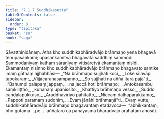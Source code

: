 ```yaml
---
title: "7.1.7 Suddhikasutta"
tableOfContents: false
sidebar:
  order: 8
type: "tipitaka"
basket: "su"
book: "saga"
---
```



<DynamicBreadcrumb />

<Division number="193" book="saga" bookNo="12" page="167">

<Paragraph number="1168" book="saga">
Sāvatthinidānaṃ. Atha kho suddhikabhāradvājo brāhmaṇo yena bhagavā tenupasaṅkami; upasaṅkamitvā bhagavatā saddhiṃ sammodi. Sammodanīyaṃ kathaṃ sāraṇīyaṃ vītisāretvā ekamantaṃ nisīdi. Ekamantaṃ nisinno kho suddhikabhāradvājo brāhmaṇo bhagavato santike imaṃ gāthaṃ ajjhabhāsi—
</Paragraph>

<Paragraph number="1169" type="verses" book="saga">
_“Na brāhmaṇo sujjhati koci,_  
_Loke sīlavāpi tapokaraṃ;_  
_Vijjācaraṇasampanno,_  
_So sujjhati na aññā itarā pajā”ti._  

</Paragraph>

<Paragraph number="1170" type="verses" book="saga">
_“Bahumpi palapaṃ jappaṃ,_  
_na jaccā hoti brāhmaṇo;_  
_Antokasambu saṃkiliṭṭho,_  
_kuhanaṃ upanissito._  

</Paragraph>

<Paragraph number="1171" type="verses" book="saga">
_Khattiyo brāhmaṇo vesso,_  
_Suddo caṇḍālapukkuso;_  
_Āraddhavīriyo pahitatto,_  
_Niccaṃ daḷhaparakkamo;_  
_Pappoti paramaṃ suddhiṃ,_  
_Evaṃ jānāhi brāhmaṇā”ti._  

</Paragraph>

<Paragraph number="1172" book="saga">
Evaṃ vutte, suddhikabhāradvājo brāhmaṇo bhagavantaṃ etadavoca—  “abhikkantaṃ, bho gotama …pe…  aññataro ca panāyasmā bhāradvājo arahataṃ ahosīti.
</Paragraph>
</Division>